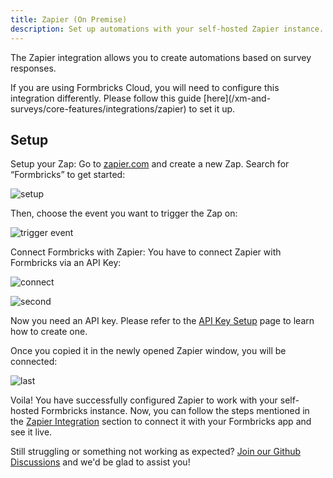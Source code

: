 ```yaml
---
title: Zapier (On Premise)
description: Set up automations with your self-hosted Zapier instance.
---
```


The Zapier integration allows you to create automations based on survey responses.

<Note>
  If you are using Formbricks Cloud, you will need to configure this
  integration differently. Please follow this guide
  [here](/xm-and-surveys/core-features/integrations/zapier) to set it up.
</Note>

## Setup

Setup your Zap: Go to [zapier.com](https://zapier.com/) and create a new Zap. Search for “Formbricks” to get started:

![setup](https://res.cloudinary.com/dwdb9tvii/image/upload/v1738253827/image_dj64ty.jpg)

Then, choose the event you want to trigger the Zap on:

![trigger event](https://res.cloudinary.com/dwdb9tvii/image/upload/v1738253929/image_p9kpxj_qxz2hw.jpg)

Connect Formbricks with Zapier: You have to connect Zapier with Formbricks via an API Key:

![connect](https://res.cloudinary.com/dwdb9tvii/image/upload/v1738254011/image_fqjrtl.jpg)

![second](https://res.cloudinary.com/dwdb9tvii/image/upload/v1738254061/image_apgw1y.jpg)

Now you need an API key. Please refer to the [API Key Setup](/api-reference/rest-api#how-to-generate-an-api-key) page to learn how to create one.

Once you copied it in the newly opened Zapier window, you will be connected:

![last](https://res.cloudinary.com/dwdb9tvii/image/upload/v1738254089/image_kzpadl.jpg)

Voila! You have successfully configured Zapier to work with your self-hosted Formbricks instance. Now, you can follow the steps mentioned in the [Zapier Integration](https://formbricks.com/docs/developer-docs/integrations/zapier) section to connect it with your Formbricks app and see it live.

Still struggling or something not working as expected? [Join our Github Discussions](https://github.com/formbricks/formbricks/discussions) and we'd be glad to assist you!

